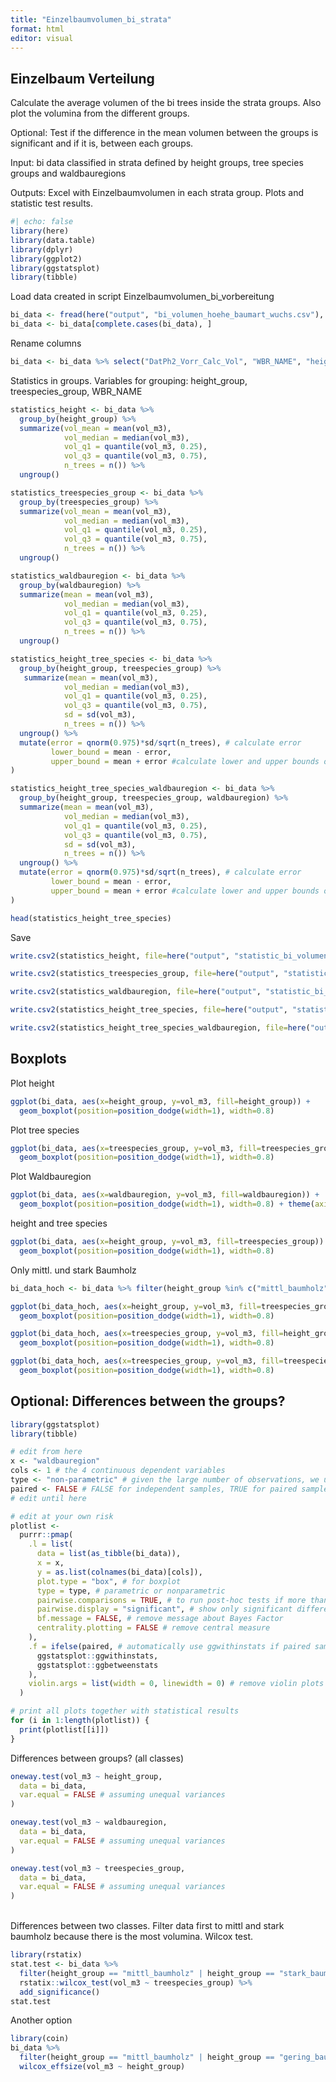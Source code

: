 ```yaml
---
title: "Einzelbaumvolumen_bi_strata"
format: html
editor: visual
---
```


## Einzelbaum Verteilung

Calculate the average volumen of the bi trees inside the strata groups. Also plot the volumina from the different groups.

Optional: Test if the difference in the mean volumen between the groups is significant and if it is, between each groups.

Input: bi data classified in strata defined by height groups, tree species groups and waldbauregions

Outputs: Excel with Einzelbaumvolumen in each strata group. Plots and statistic test results.

```r
#| echo: false
library(here)
library(data.table)
library(dplyr)
library(ggplot2)
library(ggstatsplot)
library(tibble)
```

Load data created in script Einzelbaumvolumen_bi_vorbereitung

```r
bi_data <- fread(here("output", "bi_volumen_hoehe_baumart_wuchs.csv"), dec=",")
bi_data <- bi_data[complete.cases(bi_data), ]

```

Rename columns

```r
bi_data <- bi_data %>% select("DatPh2_Vorr_Calc_Vol", "WBR_NAME", "height_group", "treespecies_group") %>% rename("vol_m3"= "DatPh2_Vorr_Calc_Vol","waldbauregion" = "WBR_NAME" )
```

Statistics in groups. Variables for grouping: height_group, treespecies_group, WBR_NAME

```r
statistics_height <- bi_data %>% 
  group_by(height_group) %>% 
  summarize(vol_mean = mean(vol_m3),
            vol_median = median(vol_m3),
            vol_q1 = quantile(vol_m3, 0.25),
            vol_q3 = quantile(vol_m3, 0.75),
            n_trees = n()) %>% 
  ungroup()

statistics_treespecies_group <- bi_data %>% 
  group_by(treespecies_group) %>% 
  summarize(vol_mean = mean(vol_m3),
            vol_median = median(vol_m3),
            vol_q1 = quantile(vol_m3, 0.25),
            vol_q3 = quantile(vol_m3, 0.75),
            n_trees = n()) %>% 
  ungroup()

statistics_waldbauregion <- bi_data %>% 
  group_by(waldbauregion) %>% 
  summarize(mean = mean(vol_m3),
            vol_median = median(vol_m3),
            vol_q1 = quantile(vol_m3, 0.25),
            vol_q3 = quantile(vol_m3, 0.75),
            n_trees = n()) %>% 
  ungroup()

statistics_height_tree_species <- bi_data %>% 
  group_by(height_group, treespecies_group) %>% 
   summarize(mean = mean(vol_m3),
            vol_median = median(vol_m3),
            vol_q1 = quantile(vol_m3, 0.25),
            vol_q3 = quantile(vol_m3, 0.75),
            sd = sd(vol_m3),
            n_trees = n()) %>% 
  ungroup() %>% 
  mutate(error = qnorm(0.975)*sd/sqrt(n_trees), # calculate error
         lower_bound = mean - error, 
         upper_bound = mean + error #calculate lower and upper bounds of confidence interval
)

statistics_height_tree_species_waldbauregion <- bi_data %>% 
  group_by(height_group, treespecies_group, waldbauregion) %>% 
  summarize(mean = mean(vol_m3),
            vol_median = median(vol_m3),
            vol_q1 = quantile(vol_m3, 0.25),
            vol_q3 = quantile(vol_m3, 0.75),
            sd = sd(vol_m3),
            n_trees = n()) %>% 
  ungroup() %>% 
  mutate(error = qnorm(0.975)*sd/sqrt(n_trees), # calculate error
         lower_bound = mean - error, 
         upper_bound = mean + error #calculate lower and upper bounds of confidence interval
)
```

```r
head(statistics_height_tree_species)
```

Save

```r
write.csv2(statistics_height, file=here("output", "statistic_bi_volumen_hoehe.csv"), row.names = FALSE)

write.csv2(statistics_treespecies_group, file=here("output", "statistic_bi_volumen_treespecies.csv"), row.names = FALSE)

write.csv2(statistics_waldbauregion, file=here("output", "statistic_bi_volumen_waldbauregion.csv"), row.names = FALSE)

write.csv2(statistics_height_tree_species, file=here("output", "statistic_bi_volumen_hoehe_treespecies.csv"), row.names = FALSE)

write.csv2(statistics_height_tree_species_waldbauregion, file=here("output", "statistic_bi_volumen_hoehe_treespecies_waldbauregion.csv"), row.names = FALSE)
```

## Boxplots

Plot height

```r
ggplot(bi_data, aes(x=height_group, y=vol_m3, fill=height_group)) +
  geom_boxplot(position=position_dodge(width=1), width=0.8) 
```

Plot tree species

```r
ggplot(bi_data, aes(x=treespecies_group, y=vol_m3, fill=treespecies_group)) +
  geom_boxplot(position=position_dodge(width=1), width=0.8) 
```

Plot Waldbauregion

```r
ggplot(bi_data, aes(x=waldbauregion, y=vol_m3, fill=waldbauregion)) +
  geom_boxplot(position=position_dodge(width=1), width=0.8) + theme(axis.text.x = element_text(angle = 90, vjust = 0.5, hjust=1))
```

height and tree species

```r
ggplot(bi_data, aes(x=height_group, y=vol_m3, fill=treespecies_group)) +
  geom_boxplot(position=position_dodge(width=1), width=0.8) 
```

Only mittl. und stark Baumholz

```r
bi_data_hoch <- bi_data %>% filter(height_group %in% c("mittl_baumholz", "stark_baumholz"))

ggplot(bi_data_hoch, aes(x=height_group, y=vol_m3, fill=treespecies_group)) +
  geom_boxplot(position=position_dodge(width=1), width=0.8) 
```

```r
ggplot(bi_data_hoch, aes(x=treespecies_group, y=vol_m3, fill=height_group)) +
  geom_boxplot(position=position_dodge(width=1), width=0.8) 
```

```r
ggplot(bi_data_hoch, aes(x=treespecies_group, y=vol_m3, fill=treespecies_group)) +
  geom_boxplot(position=position_dodge(width=1), width=0.8) 
```

## Optional: Differences between the groups?

```r
library(ggstatsplot)
library(tibble)

# edit from here
x <- "waldbauregion"
cols <- 1 # the 4 continuous dependent variables
type <- "non-parametric" # given the large number of observations, we use the parametric version
paired <- FALSE # FALSE for independent samples, TRUE for paired samples
# edit until here

# edit at your own risk
plotlist <-
  purrr::pmap(
    .l = list(
      data = list(as_tibble(bi_data)),
      x = x,
      y = as.list(colnames(bi_data)[cols]),
      plot.type = "box", # for boxplot
      type = type, # parametric or nonparametric
      pairwise.comparisons = TRUE, # to run post-hoc tests if more than 2 groups
      pairwise.display = "significant", # show only significant differences
      bf.message = FALSE, # remove message about Bayes Factor
      centrality.plotting = FALSE # remove central measure
    ),
    .f = ifelse(paired, # automatically use ggwithinstats if paired samples, ggbetweenstats otherwise
      ggstatsplot::ggwithinstats,
      ggstatsplot::ggbetweenstats
    ),
    violin.args = list(width = 0, linewidth = 0) # remove violin plots and keep only boxplots
  )

# print all plots together with statistical results
for (i in 1:length(plotlist)) {
  print(plotlist[[i]])
}

```

Differences between groups? (all classes)

```r
oneway.test(vol_m3 ~ height_group,
  data = bi_data,
  var.equal = FALSE # assuming unequal variances
)

oneway.test(vol_m3 ~ waldbauregion,
  data = bi_data,
  var.equal = FALSE # assuming unequal variances
)

oneway.test(vol_m3 ~ treespecies_group,
  data = bi_data,
  var.equal = FALSE # assuming unequal variances
)
```

\
Differences between two classes. Filter data first to mittl and stark baumholz because there is the most volumina. Wilcox test.

```r
library(rstatix)
stat.test <- bi_data %>% 
  filter(height_group == "mittl_baumholz" | height_group == "stark_baumholz") %>% 
  rstatix::wilcox_test(vol_m3 ~ treespecies_group) %>%
  add_significance()
stat.test
```

Another option

```r
library(coin)
bi_data %>%
  filter(height_group == "mittl_baumholz" | height_group == "gering_baumholz") %>%
  wilcox_effsize(vol_m3 ~ height_group)
```
